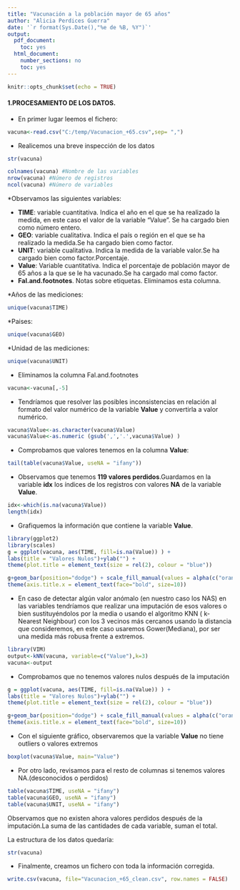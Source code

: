 ---
title: "Vacunación a la población mayor de 65 años"
author: "Alicia Perdices Guerra"
date: '`r format(Sys.Date(),"%e de %B, %Y")`'
output:
  pdf_document:
    toc: yes
  html_document:
    number_sections: no
    toc: yes
---

```{r setup, include=FALSE}
knitr::opts_chunk$set(echo = TRUE)
```

#### **1.PROCESAMIENTO DE LOS DATOS.**

* En primer lugar leemos el fichero:

```{r}
vacuna<-read.csv("C:/temp/Vacunacion_+65.csv",sep= ",")
```
 
* Realicemos una breve inspección de los datos

```{r}
str(vacuna)
```

```{r}
colnames(vacuna) #Nombre de las variables
nrow(vacuna) #Número de registros
ncol(vacuna) #Número de variables
```

*Observamos las siguientes variables:

  * **TIME**: variable cuantitativa. Indica el año en el que se ha realizado la medida, en este caso el valor de la variable "Value". Se ha cargado bien como número entero.
  * **GEO**: variable cualitativa. Indica el país o región en el que se ha realizado la medida.Se ha cargado bien como factor.
  * **UNIT**: variable cualitativa. Indica la medida de la variable valor.Se ha cargado bien como factor.Porcentaje.
  * **Value**: Variable cuantitativa. Indica el porcentaje de población mayor de 65 años a la que se le ha vacunado.Se ha cargado mal como factor.
  * **Fal.and.footnotes**. Notas sobre etiquetas. Eliminamos esta columna.

*Años de las mediciones:

```{r}
unique(vacuna$TIME)
```

*Paises:

```{r}
unique(vacuna$GEO)
```

*Unidad de las mediciones:

```{r}
unique(vacuna$UNIT)
```



* Eliminamos la columna Fal.and.footnotes

```{r}
vacuna<-vacuna[,-5]


```

* Tendríamos que resolver las posibles inconsistencias en relación al formato del valor numérico de la variable **Value** y convertirla a valor numérico.

```{r}
vacuna$Value<-as.character(vacuna$Value)
vacuna$Value<-as.numeric (gsub(',','.',vacuna$Value) )

```

* Comprobamos que valores tenemos en la columna **Value**:

```{r}
tail(table(vacuna$Value, useNA = "ifany"))
```

* Observamos que tenemos **119 valores perdidos**.Guardamos en la variable **idx** los índices de los registros con valores **NA** de la variable **Value**.

```{r}
idx<-which(is.na(vacuna$Value))
length(idx)

```

* Grafiquemos la información que contiene la variable **Value**. 

```{r}
library(ggplot2)
library(scales)
g = ggplot(vacuna, aes(TIME, fill=is.na(Value)) ) +
labs(title = "Valores Nulos")+ylab("") +
theme(plot.title = element_text(size = rel(2), colour = "blue"))

g+geom_bar(position="dodge") + scale_fill_manual(values = alpha(c("orange", "blue"), 1)) +
theme(axis.title.x = element_text(face="bold", size=10)) 
```

* En caso de detectar algún valor anómalo (en nuestro caso los NAS) en las variables tendríamos que realizar una imputación de esos valores o bien sustituyéndolos por la media o usando el algoritmo KNN ( k-Nearest Neighbour) con los 3 vecinos más cercanos usando la distancia que consideremos, en este caso usaremos Gower(Mediana), por ser una medida más robusa frente a extremos.

```{r}
library(VIM)
output<-kNN(vacuna, variable=c("Value"),k=3) 
vacuna<-output
```

* Comprobamos que no tenemos valores nulos después de la imputación

```{r}
g = ggplot(vacuna, aes(TIME, fill=is.na(Value)) ) +
labs(title = "Valores Nulos")+ylab("") +
theme(plot.title = element_text(size = rel(2), colour = "blue"))

g+geom_bar(position="dodge") + scale_fill_manual(values = alpha(c("orange", "blue"), 1)) +
theme(axis.title.x = element_text(face="bold", size=10)) 
```

* Con el siguiente gráfico, observaremos que la variable **Value** no tiene outliers o valores extremos

```{r}
boxplot(vacuna$Value, main="Value")
```

* Por otro lado, revisamos para el resto de columnas si tenemos valores NA.(desconocidos o perdidos)

```{r}
table(vacuna$TIME, useNA = "ifany")
table(vacuna$GEO, useNA = "ifany")
table(vacuna$UNIT, useNA = "ifany")

```

Observamos que no existen ahora valores perdidos después de la imputación.La suma de las cantidades de cada variable, suman el total.

La estructura de los datos quedaría:

```{r}
str(vacuna)
```


* Finalmente, creamos un fichero con toda la información corregida.

```{r}
write.csv(vacuna, file="Vacunacion_+65_clean.csv", row.names = FALSE)
```

